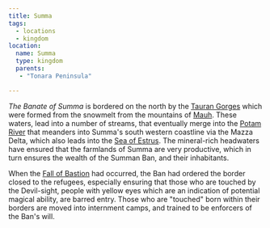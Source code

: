 ```yaml
---
title: Summa
tags:
  - locations
  - kingdom
location:
  name: Summa
  type: kingdom
  parents:
   - "Tonara Peninsula"

---
```


*The Banate of Summa* is bordered on the north by the
[Tauran Gorges](/locations/tauran-gorges) which were formed from the snowmelt from
the mountains of [Mauh](/locations/mauh). These waters, lead into a number of
streams, that eventually merge into the [Potam River](/locations/potam) that meanders
into Summa's south western coastline via the Mazza Delta, which also leads into
the [Sea of Estrus](/locations/sea-of-estrus). The mineral-rich headwaters have
ensured that the farmlands of Summa are very productive, which in turn ensures
the wealth of the Summan Ban, and their inhabitants.

When the [Fall of Bastion](/events/fall-of-bastion/) had occurred, the Ban
had ordered the border closed to the refugees, especially ensuring that those
who are touched by the Devil-sight, people with yellow eyes which are an
indication of potential magical ability, are barred entry. Those who are
"touched" born within their borders are moved into internment camps, and trained
to be enforcers of the Ban's will.

